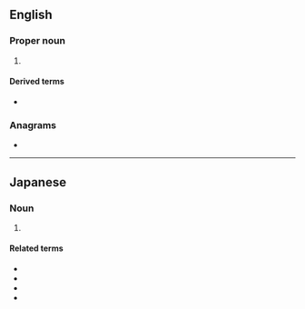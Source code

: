 {{also|js|Js|j's|j/s|J's}}
==English==

===Proper noun===
{{en-proper noun}}

# {{initialism of|en|JavaScript}}

====Derived terms====
* {{l|en|WinJS}}

===Anagrams===
* {{anagrams|en|a=js|S.J.|SJ}}

{{C|en|JavaScript}}

----

==Japanese==

===Noun===
{{ja-noun|ジェー%エス}}

# {{initialism of|ja|[[女子]][[小学生]]|tr=joshi shōgakusei|t=female primary school student}}

====Related terms====
* {{ja-r|J%G|ジェー%ジー}}
* {{ja-r|J%D|ジェー%ディー}}
* {{ja-r|J%K|ジェー%ケー}}
* {{ja-r|J%C|ジェー%シー}}